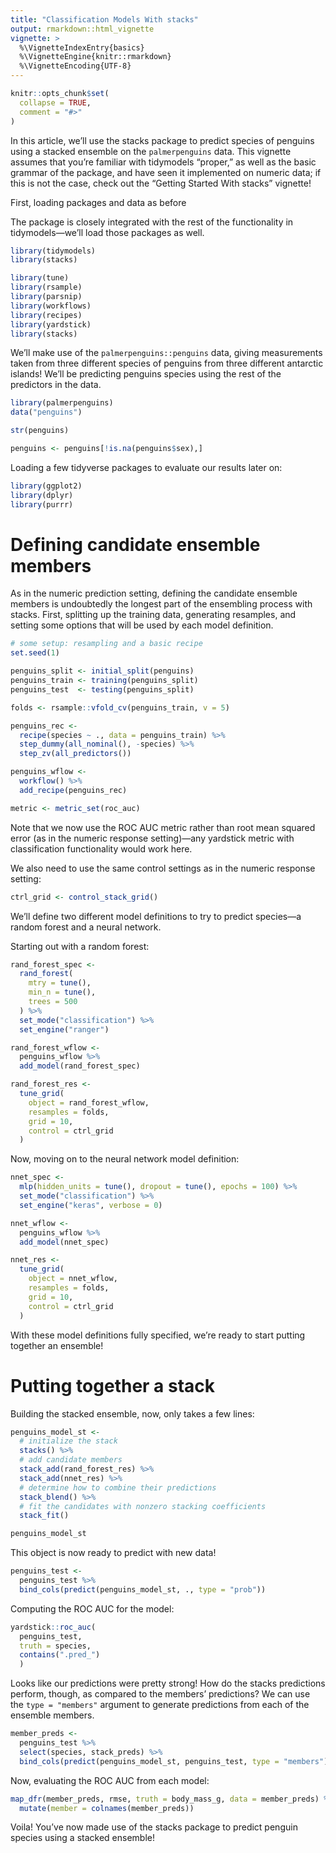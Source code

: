 ```yaml
---
title: "Classification Models With stacks"
output: rmarkdown::html_vignette
vignette: >
  %\VignetteIndexEntry{basics}
  %\VignetteEngine{knitr::rmarkdown}
  %\VignetteEncoding{UTF-8}
---
```


```r
knitr::opts_chunk$set(
  collapse = TRUE,
  comment = "#>"
)
```

In this article, we'll use the stacks package to predict species of penguins using a stacked ensemble on the `palmerpenguins` data. This vignette assumes that you're familiar with tidymodels "proper," as well as the basic grammar of the package, and have seen it implemented on numeric data; if this is not the case, check out the "Getting Started With stacks" vignette!

First, loading packages and data as before

The package is closely integrated with the rest of the functionality in tidymodels—we'll load those packages as well. 

```r
library(tidymodels)
library(stacks)
```

```r
library(tune)
library(rsample)
library(parsnip)
library(workflows)
library(recipes)
library(yardstick)
library(stacks)
```

We'll make use of the `palmerpenguins::penguins` data, giving measurements taken from three different species of penguins from three different antarctic islands! We'll be predicting penguins species using the rest of the predictors in the data.

```r
library(palmerpenguins)
data("penguins")

str(penguins)

penguins <- penguins[!is.na(penguins$sex),]
```

Loading a few tidyverse packages to evaluate our results later on:

```r
library(ggplot2)
library(dplyr)
library(purrr)
```

# Defining candidate ensemble members

As in the numeric prediction setting, defining the candidate ensemble members is undoubtedly the longest part of the ensembling process with stacks. First, splitting up the training data, generating resamples, and setting some options that will be used by each model definition.

```r
# some setup: resampling and a basic recipe
set.seed(1)

penguins_split <- initial_split(penguins)
penguins_train <- training(penguins_split)
penguins_test  <- testing(penguins_split)

folds <- rsample::vfold_cv(penguins_train, v = 5)

penguins_rec <- 
  recipe(species ~ ., data = penguins_train) %>%
  step_dummy(all_nominal(), -species) %>%
  step_zv(all_predictors())

penguins_wflow <- 
  workflow() %>% 
  add_recipe(penguins_rec)

metric <- metric_set(roc_auc)
```

Note that we now use the ROC AUC metric rather than root mean squared error (as in the numeric response setting)—any yardstick metric with classification functionality would work here.

We also need to use the same control settings as in the numeric response setting:

```r
ctrl_grid <- control_stack_grid()
```

We'll define two different model definitions to try to predict species—a random forest and a neural network.

Starting out with a random forest:

```r
rand_forest_spec <- 
  rand_forest(
    mtry = tune(),
    min_n = tune(),
    trees = 500
  ) %>%
  set_mode("classification") %>%
  set_engine("ranger")

rand_forest_wflow <-
  penguins_wflow %>%
  add_model(rand_forest_spec)

rand_forest_res <- 
  tune_grid(
    object = rand_forest_wflow, 
    resamples = folds, 
    grid = 10,
    control = ctrl_grid
  )
```

Now, moving on to the neural network model definition:

```r
nnet_spec <-
  mlp(hidden_units = tune(), dropout = tune(), epochs = 100) %>%
  set_mode("classification") %>%
  set_engine("keras", verbose = 0)

nnet_wflow <- 
  penguins_wflow %>%
  add_model(nnet_spec)

nnet_res <-
  tune_grid(
    object = nnet_wflow, 
    resamples = folds, 
    grid = 10,
    control = ctrl_grid
  )
```

With these model definitions fully specified, we're ready to start putting together an ensemble!

# Putting together a stack

Building the stacked ensemble, now, only takes a few lines:

```r
penguins_model_st <- 
  # initialize the stack
  stacks() %>%
  # add candidate members
  stack_add(rand_forest_res) %>%
  stack_add(nnet_res) %>%
  # determine how to combine their predictions
  stack_blend() %>%
  # fit the candidates with nonzero stacking coefficients
  stack_fit()

penguins_model_st
```

This object is now ready to predict with new data!

```r
penguins_test <- 
  penguins_test %>%
  bind_cols(predict(penguins_model_st, ., type = "prob"))
```

Computing the ROC AUC for the model:

```r
yardstick::roc_auc(
  penguins_test,
  truth = species,
  contains(".pred_")
  )
```

Looks like our predictions were pretty strong! How do the stacks predictions perform, though, as compared to the members' predictions? We can use the `type = "members"` argument to generate predictions from each of the ensemble members.

```r
member_preds <- 
  penguins_test %>%
  select(species, stack_preds) %>%
  bind_cols(predict(penguins_model_st, penguins_test, type = "members"))
```

Now, evaluating the ROC AUC from each model:

```r
map_dfr(member_preds, rmse, truth = body_mass_g, data = member_preds) %>%
  mutate(member = colnames(member_preds))
```

Voila! You've now made use of the stacks package to predict penguin species using a stacked ensemble!  
